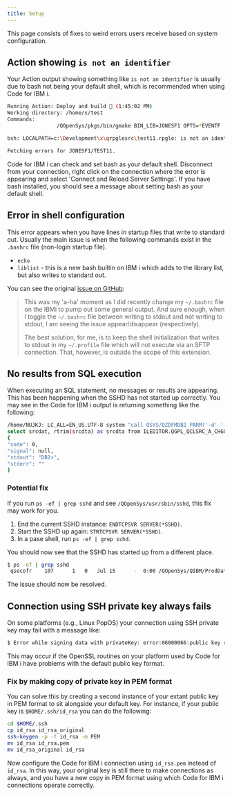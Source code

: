 ```yaml
---
title: Setup 
---
```



This page consists of fixes to weird errors users receive based on system configuration.

## Action showing `is not an identifier`

Your Action output showing something like `is not an identifier` is usually due to bash not being your default shell, which is recommended when using Code for IBM i.

```bash title="Terminal"
Running Action: Deploy and build 🔨 (1:45:02 PM)
Working directory: /home/x/test
Commands:
                /QOpenSys/pkgs/bin/gmake BIN_LIB=JONESF1 OPTS=*EVENTF

bsh: LOCALPATH=c:\Development\x\qrpglesrc\test11.rpgle: is not an identifier

Fetching errors for JONESF1/TEST11.
```

Code for IBM i can check and set bash as your default shell. Disconnect from your connection, right click on the connection where the error is appearing and select 'Connect and Reload Server Settings'. If you have bash installed, you should see a message about setting bash as your default shell.

## Error in shell configuration

This error appears when you have lines in startup files that write to standard out. Usually the main issue is when the following commands exist in the `.bashrc` file (non-login startup file).

* `echo`
* `liblist` - this is a new bash builtin on IBM i which adds to the library list, but also writes to standard out.

You can see the original [issue on GitHub](https://github.com/codefori/vscode-ibmi/issues/325)<Icon name="github" color="white" class="icon-inline" />:

> This was my 'a-ha' moment as I did recently change my `~/.bashrc` file on the IBMi to pump out some general output. And sure enough, when I toggle the `~/.bashrc` file between writing to stdout and not writing to stdout, I am seeing the issue appear/disappear (respectively).
>
> The best solution, for me, is to keep the shell initialization that writes to stdout in my `~/.profile` file which will not execute via an SFTP connection. That, however, is outside the scope of this extension.

## No results from SQL execution

When executing an SQL statement, no messages or results are appearing. This has been happening when the SSHD has not started up correctly. You may see in the Code for IBM i output is returning something like the following:

```bash title="Terminal"
/home/NUJKJ: LC_ALL=EN_US.UTF-8 system "call QSYS/QZDFMDB2 PARM('-d' '-i' '-t')"
select srcdat, rtrim(srcdta) as srcdta from ILEDITOR.QGPL_QCLSRC_A_CHGUSR_C
{
"code": 0,
"signal": null,
"stdout": "DB2>",
"stderr": ""
}
```

### Potential fix

If you run `ps -ef | grep sshd` and see `/QOpenSys/usr/sbin/sshd`, this fix may work for you.

1. End the current SSHD instance: `ENDTCPSVR SERVER(*SSHD)`.
2. Start the SSHD up again: `STRTCPSVR SERVER(*SSHD)`.
3. In a pase shell, run `ps -ef | grep sshd`.

You should now see that the SSHD has started up from a different place.

```bash title="Terminal"
$ ps -ef | grep sshd
 qsecofr    107      1   0   Jul 15      -  0:00 /QOpenSys/QIBM/ProdData/SC1/OpenSSH/sbin/sshd
```

The issue should now be resolved.

## Connection using SSH private key always fails 

On some platforms (e.g., Linux PopOS) your connection using SSH private key may fail with a message like:
```bash title="Terminal"
$ Error while signing data with privateKey: error:06000066:public key routines:OPENSSL_internal:DECODE_ERROR
```
This may occur if the OpenSSL routines on your platform used by Code for IBM i have problems with the default public key format.

### Fix by making copy of private key in PEM format

You can solve this by creating a second instance of your extant public key in PEM format to sit alongside your default key. For instance, if your public key is `$HOME/.ssh/id_rsa` you can do the following:
```bash title="Terminal"
cd $HOME/.ssh
cp id_rsa id_rsa_original
ssh-keygen -p -f id_rsa -m PEM
mv id_rsa id_rsa.pem
mv id_rsa_original id_rsa
```
Now configure the Code for IBM i connection using `id_rsa.pem` instead of `id_rsa`. In this way, your original key is still there to make connections as always, and you have a new copy in PEM format using which Code for IBM i connections operate correctly.
